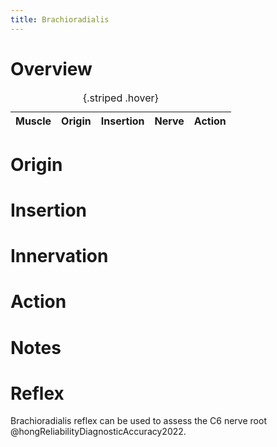 ```yaml
---
title: Brachioradialis
---
```



# Overview

| Muscle  | Origin | Insertion | Nerve | Action |
|------|--------|-------|----------|--------|

: {.striped .hover}



# Origin


# Insertion


# Innervation


# Action


# Notes

# Reflex {#reflex}

Brachioradialis reflex can be used to assess the C6 nerve root @hongReliabilityDiagnosticAccuracy2022. 